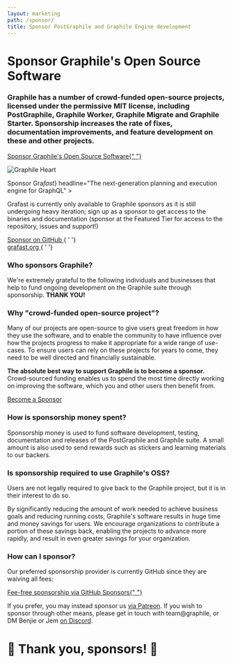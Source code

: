 ```yaml
---
layout: marketing
path: /sponsor/
title: Sponsor PostGraphile and Graphile Engine development
---
```



<MarketingLayout blue>
<Hero bg="white">

# Sponsor Graphile's Open Source Software

</Hero>

<MarketingSection bg="white" left maxWidth>
<h3>
  Graphile has a number of crowd-funded open-source projects, licensed under
  the permissive MIT license, including PostGraphile, Graphile Worker,
  Graphile Migrate and Graphile Starter. Sponsorship increases the rate of
  fixes, documentation improvements, and feature development on these and
  other projects.
</h3>

<div class="flex">
  <a class="button--solid" href="https://github.com/users/benjie/sponsorship">
    Sponsor Graphile's Open Source Software{" "}
    <span class="fas fa-fw fa-external-link-square-alt" />
  </a>
</div>

</MarketingSection>

<MarketingDivide from="white" to="medium" via="light" />

<MarketingSection bg="medium">

</MarketingSection>

<MarketingSection bg="medium">


<Flex>
<Col span="6">

<img
src="/images/grafast-hero.png"
alt="Graphile Heart"
class='br2'
/>

</Col>
<Col span="6">
<MarketingProduct
big
name={<span>Sponsor Gra<em>fast</em></span>}
headline="The next-generation planning and execution engine for GraphQL"
>



Grafast is currently only available to Graphile sponsors as it is still undergoing heavy iteration; sign up as a sponsor to get access to the binaries and documentation (sponsor at the Featured Tier for access to the repository, issues and support!)

<div class='df flex-row justify-center' style={{height: '3rem'}}>
<div class='ph2 df flex-column justify-center'>
<a class='button--solid' href='https://github.com/users/benjie/sponsorship'><span class='fas fa-heart' /> Sponsor on GitHub <span class='fas fa-external-link-square-alt' /></a>{ ' '}
</div>
<div class='ph2 df flex-column justify-center'>
<a class='button--solid' href='https://grafast.org' target="_new">grafast.org <span class='fas fa-external-link-square-alt' /></a>{ ' '}
</div>
</div>

</MarketingProduct>
</Col>
</Flex>

</MarketingSection>

<MarketingDivide from="medium" to="dark" via="light"/>

<MarketingSection bg="dark">

### Who sponsors Graphile?

<div style={{maxWidth: '48rem', margin: '0 auto'}}>

We're extremely grateful to the following individuals and businesses that help
to fund ongoing development on the Graphile suite through sponsorship. **THANK
YOU!**

</div>

<!-- SPONSORS_BEGIN -->

<Sponsors level="featured">
  <Sponsor
    name="Surge"
    avatar="/images/sponsors/surge.png"
    href="https://surge.io/"
  />
  <Sponsor
    name="Netflix"
    avatar="/images/sponsors/Netflix.png"
    href="https://www.netflix.com/"
    business
  />
  <Sponsor
    name="The Guild"
    avatar="/images/sponsors/theguild.png"
    href="https://www.the-guild.dev/"
    business
  />
  <Sponsor
    name="Chad Furman"
    avatar="/images/sponsors/chadf.png"
    href="http://chads.website"
  />
  <Sponsor
    name="Qwick"
    avatar="/images/sponsors/qwick.png"
    href="https://qwick.com/"
    business
  />
  <Sponsor
    name="Fanatics"
    avatar="/images/sponsors/fanatics.png"
    href="https://www.fanatics.com/"
    business
  />
  <Sponsor
    name="Dovetail"
    avatar="/images/sponsors/dovetail.png"
    href="https://dovetailapp.com/"
    business
  />
  <Sponsor
    name="Enzuzo"
    avatar="/images/sponsors/enzuzo.png"
    href="https://www.enzuzo.com/"
    business
  />
  <Sponsor
    name="Stellate"
    avatar="/images/sponsors/Stellate.png"
    href="https://stellate.co/"
    business
  />
</Sponsors>
<Sponsors level="leaders">
  <Sponsor name="Joe Dennis" />
  <Sponsor name="Robert Claypool" />
  <Sponsor
    name="Politics Rewired"
    avatar="/images/sponsors/politics-rewired.png"
    href="https://politicsrewired.com/"
    business
  />
  <Sponsor name="domonda" avatar="/images/sponsors/domonda.png" business />
  <Sponsor name="nigelrmtaylor" />
  <Sponsor name="DocIQ" avatar="/images/sponsors/dociq.png" business />
  <Sponsor name="Ian Stewart" />
  <Sponsor
    name="Principia Mentis"
    avatar="/images/sponsors/principiamentis.png"
    business
  />
  <Sponsor
    name="Luxor Labs"
    avatar="/images/sponsors/luxorlabs.jpeg"
    business
  />
  <Sponsor name="HR-ON" avatar="/images/sponsors/hron.png" business />
  <Sponsor name="PostHog" avatar="/images/sponsors/posthog.png" business />
  <Sponsor name="Axinom" avatar="/images/sponsors/axinom.png" business />
  <Sponsor name="Taiste" avatar="/images/sponsors/taiste-sq.svg" business />
  <Sponsor name="Notably" avatar="/images/sponsors/notably.png" business />
  <Sponsor name="Nathanael Beisiegel" />
  <Sponsor name="latch.bio" avatar="/images/sponsors/latchbio.jpg" business />
  <Sponsor
    name="IaSQL"
    avatar="/images/sponsors/IaSQL.png"
    href="https://iasql.com/"
    business
  />
  <Sponsor name="nullachtvierzehn" />
</Sponsors>
<Sponsors level="supporters">
  <Sponsor
    name="Postlight"
    avatar="/images/sponsors/postlight.jpg"
    href="https://postlight.com/?utm_source=graphile"
    business
  />
  <Sponsor name="nick" />
  <Sponsor name="Sam Levin" />
  <Sponsor name="Matt Bretl" contributor />
  <Sponsor name="Chris Watland" />
  <Sponsor name="svarmony" business />
  <Sponsor name="James Rascoe" />
  <Sponsor name="Daniel Einspanjer" />
  <Sponsor name="Simon Elliott" />
  <Sponsor name="stlbucket" contributor />
  <Sponsor name="CJ Lazell" />
  <Sponsor name="Mark" />
  <Sponsor name="Philipp Litzenberger" />
  <Sponsor name="Mansoor Razzaq" />
  <Sponsor name="Keith Layne" />
  <Sponsor name="Olli Selamaa" />
  <Sponsor name="Paul Melnikow" />
  <Sponsor name="Jimmy Liu" />
  <Sponsor name="Kadi Kraman" />
  <Sponsor name="Stéphane Klein" />
  <Sponsor name="Alvin Ali Khaled" />
  <Sponsor name="Splitgraph" business />
  <Sponsor name="OnThisSpot" business />
  <Sponsor name="Zymego" business />
  <Sponsor name="ARK" business />
  <Sponsor name="Sen Palanisami" />
  <Sponsor name="Benjamin Berman" />
  <Sponsor name="CartoLab" business />
  <Sponsor name="IFCHOR GROUP" business />
  <Sponsor name="Zentered" business />
  <Sponsor name="Nicolas Penot" />
  <Sponsor name="Gamma Peak" business />
  <Sponsor name="liteflow-labs" />
</Sponsors>
<Sponsors level="backers">
  <Sponsor name="plus 54 more backers..." plain />
</Sponsors>

<!-- SPONSORS_END -->

</MarketingSection>
<MarketingDivide from="dark" to="medium" via="light" down />

<MarketingSection bg="medium" left maxWidth>

### Why "crowd-funded open-source project"?

Many of our projects are open-source to give users great freedom in how they use
the software, and to enable the community to have influence over how the
projects progress to make it appropriate for a wide range of use-cases. To
ensure users can rely on these projects for years to come, they need to be well
directed and financially sustainable.

**The absolute best way to support Graphile is to become a sponsor.**
Crowd-sourced funding enables us to spend the most time directly working on
improving the software, which you and other users then benefit from.

<div class="flex">
  <a class="button--solid" href="https://github.com/users/benjie/sponsorship">
    Become a Sponsor <span class="fas fa-fw fa-external-link-square-alt" />
  </a>
</div>

</MarketingSection>
<MarketingDivide from="medium" to="dark" />
<MarketingSection bg="dark" left maxWidth>

### How is sponsorship money spent?

Sponsorship money is used to fund software development, testing, documentation
and releases of the PostGraphile and Graphile suite. A small amount is also used
to send rewards such as stickers and learning materials to our backers.

</MarketingSection>
<MarketingDivide from="dark" to="medium" down />
<MarketingSection bg="medium" left maxWidth>

### Is sponsorship required to use Graphile's OSS?

Users are not legally required to give back to the Graphile project, but it is
in their interest to do so.

By significantly reducing the amount of work needed to achieve business goals
and reducing running costs, Graphile's software results in huge time and money
savings for users. We encourage organizations to contribute a portion of these
savings back, enabling the projects to advance more rapidly, and result in even
greater savings for your organization.

</MarketingSection>
<MarketingDivide from="medium" to="dark" via="light" />
<MarketingSection bg="dark" left maxWidth>

### How can I sponsor?

Our preferred sponsorship provider is currently GitHub since they are waiving
all fees:

<div class="tc">
  <a class="button--solid" href="https://github.com/users/benjie/sponsorship">
    Fee-free sponsorship via GitHub Sponsors{" "}
    <span class="fas fa-fw fa-external-link-square-alt" />
  </a>
</div>

If you prefer, you may instead sponsor us
[via Patreon](https://www.patreon.com/benjie). If you wish to sponsor through
other means, please get in touch with team@graphile, or DM Benjie or Jem
[on Discord](http://discord.gg/graphile).

# 🙏 Thank you, sponsors! 🙏

</MarketingSection>
</MarketingLayout>
